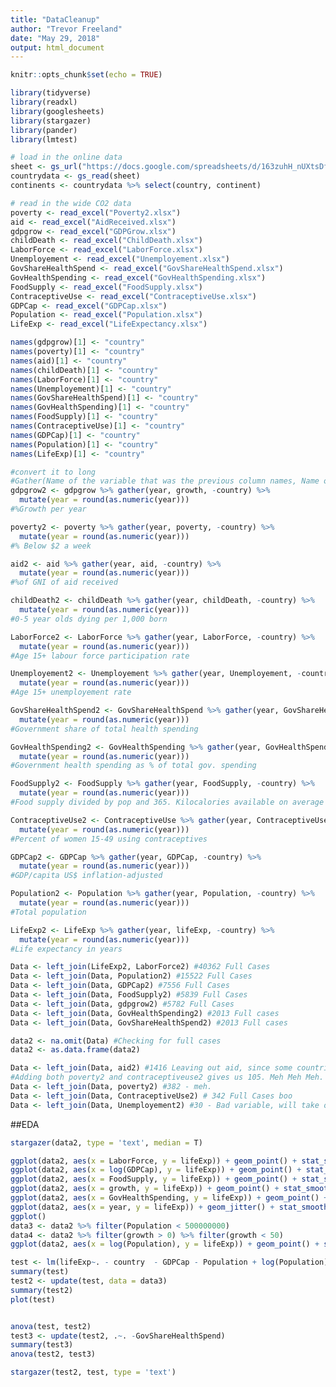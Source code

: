 ```yaml
---
title: "DataCleanup"
author: "Trevor Freeland"
date: "May 29, 2018"
output: html_document
---
```


```r
knitr::opts_chunk$set(echo = TRUE)
```

```r
library(tidyverse)
library(readxl)
library(googlesheets)
library(stargazer)
library(pander)
library(lmtest)
```

```r
# load in the online data
sheet <- gs_url("https://docs.google.com/spreadsheets/d/163zuhH_nUXtsDfnnrzuDxJOj4D3Ago1ldEA960JZPmE/")
countrydata <- gs_read(sheet)
continents <- countrydata %>% select(country, continent)
```

```r
# read in the wide CO2 data
poverty <- read_excel("Poverty2.xlsx")
aid <- read_excel("AidReceived.xlsx")
gdpgrow <- read_excel("GDPGrow.xlsx")
childDeath <- read_excel("ChildDeath.xlsx")
LaborForce <- read_excel("LaborForce.xlsx")
Unemployement <- read_excel("Unemployement.xlsx")
GovShareHealthSpend <- read_excel("GovShareHealthSpend.xlsx")
GovHealthSpending <- read_excel("GovHealthSpending.xlsx")
FoodSupply <- read_excel("FoodSupply.xlsx")
ContraceptiveUse <- read_excel("ContraceptiveUse.xlsx")
GDPCap <- read_excel("GDPCap.xlsx")
Population <- read_excel("Population.xlsx")
LifeExp <- read_excel("LifeExpectancy.xlsx")

names(gdpgrow)[1] <- "country"
names(poverty)[1] <- "country"
names(aid)[1] <- "country"
names(childDeath)[1] <- "country"
names(LaborForce)[1] <- "country"
names(Unemployement)[1] <- "country"
names(GovShareHealthSpend)[1] <- "country"
names(GovHealthSpending)[1] <- "country"
names(FoodSupply)[1] <- "country"
names(ContraceptiveUse)[1] <- "country"
names(GDPCap)[1] <- "country"
names(Population)[1] <- "country"
names(LifeExp)[1] <- "country"

#convert it to long
#Gather(Name of the variable that was the previous column names, Name of the variable that was in our data cells, grab everything except for the country variable)
gdpgrow2 <- gdpgrow %>% gather(year, growth, -country) %>%
  mutate(year = round(as.numeric(year))) 
#%Growth per year

poverty2 <- poverty %>% gather(year, poverty, -country) %>%
  mutate(year = round(as.numeric(year)))
#% Below $2 a week

aid2 <- aid %>% gather(year, aid, -country) %>%
  mutate(year = round(as.numeric(year)))
#%of GNI of aid received

childDeath2 <- childDeath %>% gather(year, childDeath, -country) %>%
  mutate(year = round(as.numeric(year)))
#0-5 year olds dying per 1,000 born

LaborForce2 <- LaborForce %>% gather(year, LaborForce, -country) %>%
  mutate(year = round(as.numeric(year)))
#Age 15+ labour force participation rate

Unemployement2 <- Unemployement %>% gather(year, Unemployement, -country) %>%
  mutate(year = round(as.numeric(year)))
#Age 15+ unemployement rate 

GovShareHealthSpend2 <- GovShareHealthSpend %>% gather(year, GovShareHealthSpend, -country) %>%
  mutate(year = round(as.numeric(year)))
#Government share of total health spending

GovHealthSpending2 <- GovHealthSpending %>% gather(year, GovHealthSpending, -country) %>%
  mutate(year = round(as.numeric(year)))
#Government health spending as % of total gov. spending

FoodSupply2 <- FoodSupply %>% gather(year, FoodSupply, -country) %>%
  mutate(year = round(as.numeric(year)))
#Food supply divided by pop and 365. Kilocalories available on average for each person each day

ContraceptiveUse2 <- ContraceptiveUse %>% gather(year, ContraceptiveUse, -country) %>%
  mutate(year = round(as.numeric(year)))
#Percent of women 15-49 using contraceptives

GDPCap2 <- GDPCap %>% gather(year, GDPCap, -country) %>%
  mutate(year = round(as.numeric(year)))
#GDP/capita US$ inflation-adjusted

Population2 <- Population %>% gather(year, Population, -country) %>%
  mutate(year = round(as.numeric(year)))
#Total population

LifeExp2 <- LifeExp %>% gather(year, lifeExp, -country) %>%
  mutate(year = round(as.numeric(year)))
#Life expectancy in years

Data <- left_join(LifeExp2, LaborForce2) #40362 Full Cases
Data <- left_join(Data, Population2) #15522 Full Cases
Data <- left_join(Data, GDPCap2) #7556 Full Cases
Data <- left_join(Data, FoodSupply2) #5839 Full Cases
Data <- left_join(Data, gdpgrow2) #5782 Full Cases
Data <- left_join(Data, GovHealthSpending2) #2013 Full cases
Data <- left_join(Data, GovShareHealthSpend2) #2013 Full cases

data2 <- na.omit(Data) #Checking for full cases
data2 <- as.data.frame(data2)

Data <- left_join(Data, aid2) #1416 Leaving out aid, since some countries never received it.
#Adding both poverty2 and contraceptiveuse2 gives us 105. Meh Meh Meh. Could have 1, not both
Data <- left_join(Data, poverty2) #382 - meh. 
Data <- left_join(Data, ContraceptiveUse2) # 342 Full Cases boo
Data <- left_join(Data, Unemployement2) #30 - Bad variable, will take out

```

##EDA

```r
stargazer(data2, type = 'text', median = T)

ggplot(data2, aes(x = LaborForce, y = lifeExp)) + geom_point() + stat_smooth(method = 'lm')
ggplot(data2, aes(x = log(GDPCap), y = lifeExp)) + geom_point() + stat_smooth(method = 'lm')
ggplot(data2, aes(x = FoodSupply, y = lifeExp)) + geom_point() + stat_smooth(method = 'lm')
ggplot(data2, aes(x = growth, y = lifeExp)) + geom_point() + stat_smooth(method = "lm")
ggplot(data2, aes(x = GovHealthSpending, y = lifeExp)) + geom_point() + stat_smooth(method = 'lm')
ggplot(data2, aes(x = year, y = lifeExp)) + geom_jitter() + stat_smooth(method = 'lm')
ggplot()
data3 <- data2 %>% filter(Population < 500000000)
data4 <- data2 %>% filter(growth > 0) %>% filter(growth < 50)
ggplot(data2, aes(x = log(Population), y = lifeExp)) + geom_point() + stat_smooth(method = 'lm')
```


```r
test <- lm(lifeExp~. - country  - GDPCap - Population + log(Population) + log(GDPCap), data=data2)  
summary(test)
test2 <- update(test, data = data3)
summary(test2)
plot(test)


anova(test, test2)
test3 <- update(test2, .~. -GovShareHealthSpend)
summary(test3)
anova(test2, test3)
```

```r
stargazer(test2, test, type = 'text')
```